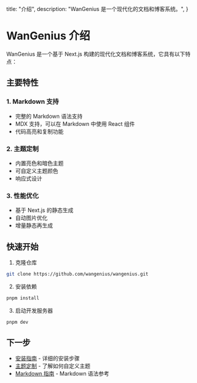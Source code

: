   title: "介绍",
  description: "WanGenius 是一个现代化的文档和博客系统。",
}

# WanGenius 介绍

WanGenius 是一个基于 Next.js 构建的现代化文档和博客系统，它具有以下特点：

## 主要特性

### 1. Markdown 支持
- 完整的 Markdown 语法支持
- MDX 支持，可以在 Markdown 中使用 React 组件
- 代码高亮和复制功能

### 2. 主题定制
- 内置亮色和暗色主题
- 可自定义主题颜色
- 响应式设计

### 3. 性能优化
- 基于 Next.js 的静态生成
- 自动图片优化
- 增量静态再生成

## 快速开始

1. 克隆仓库
```bash
git clone https://github.com/wangenius/wangenius.git
```

2. 安装依赖
```bash
pnpm install
```

3. 启动开发服务器
```bash
pnpm dev
```

## 下一步

- [安装指南](/docs/installation) - 详细的安装步骤
- [主题定制](/docs/themes) - 了解如何自定义主题
- [Markdown 指南](/docs/markdown) - Markdown 语法参考 